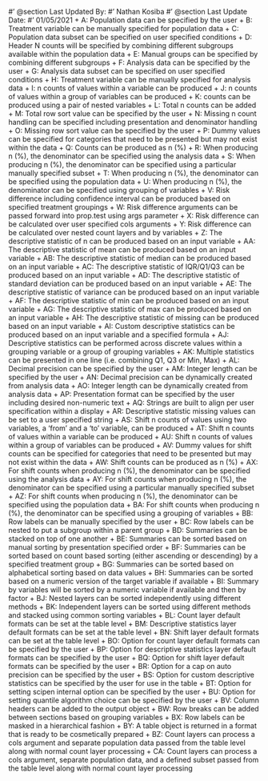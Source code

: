 #' @section Last Updated By:
#' Nathan Kosiba
#' @section Last Update Date:
#' 01/05/2021
+ A: Population data can be specified by the user
+ B: Treatment variable can be manually specified for population data
+ C: Population data subset can be specified on user specified conditions
+ D: Header N counts will be specified by combining different subgroups available within the population data
+ E: Manual groups can be specified by combining different subgroups
+ F: Analysis data can be specified by the user
+ G: Analysis data subset can be specified on user specified conditions
+ H: Treatment variable can be manually specified for analysis data
+ I: n counts of values within a variable can be produced
+ J: n counts of values within a group of variables can be produced
+ K: counts can be produced using a pair of nested variables
+ L: Total n counts can be added
+ M: Total row sort value can be specified by the user
+ N: Missing n count handling can be specified including presentation and denominator handling
+ O: Missing row sort value can be specified by the user
+ P: Dummy values can be specified for categories that need to be presented but may not exist within the data
+ Q: Counts can be produced as n (%)
+ R: When producing n (%), the denominator can be specified using the analysis data
+ S: When producing n (%), the denominator can be specified using a particular manually specified subset
+ T: When producing n (%), the denominator can be specified using the population data
+ U: When producing n (%), the denominator can be specified using grouping of variables
+ V: Risk difference including confidence interval can be produced based on specified treatment groupings
+ W: Risk difference arguments can be passed forward into prop.test using args parameter
+ X: Risk difference can be calculated over user specified cols arguments
+ Y: Risk difference can be calculated over nested count layers and by variables
+ Z: The descriptive statistic of n can be produced based on an input variable
+ AA: The descriptive statistic of mean can be produced based on an input variable
+ AB: The descriptive statistic of median can be produced based on an input variable
+ AC: The descriptive statistic of IQR/Q1/Q3 can be produced based on an input variable
+ AD: The descriptive statistic of standard deviation can be produced based on an input variable
+ AE: The descriptive statistic of variance can be produced based on an input variable
+ AF: The descriptive statistic of min can be produced based on an input variable
+ AG: The descriptive statistic of max can be produced based on an input variable
+ AH: The descriptive statistic of missing can be produced based on an input variable
+ AI: Custom descriptive statistics can be produced based on an input variable and a specified formula
+ AJ: Descriptive statistics can be performed across discrete values within a grouping variable or a group of grouping variables
+ AK: Multiple statistics can be presented in one line (i.e. combining Q1, Q3 or Min, Max)
+ AL: Decimal precision can be specified by the user
+ AM: Integer length can be specified by the user
+ AN: Decimal precision can be dynamically created from analysis data
+ AO: Integer length can be dynamically created from analysis data
+ AP: Presentation format can be specified by the user including desired non-numeric text
+ AQ: Strings are built to align per user specification within a display
+ AR: Descriptive statistic missing values can be set to a user specified string
+ AS: Shift n counts of values using two variables, a 'from' and a 'to' variable, can be produced
+ AT: Shift n counts of values within a variable can be produced
+ AU: Shift n counts of values within a group of variables can be produced
+ AV: Dummy values for shift counts can be specified for categories that need to be presented but may not exist within the data
+ AW: Shift counts can be produced as n (%)
+ AX: For shift counts when producing n (%), the denominator can be specified using the analysis data
+ AY: For shift counts when producing n (%), the denominator can be specified using a particular manually specified subset
+ AZ: For shift counts when producing n (%), the denominator can be specified using the population data
+ BA: For shift counts when producing n (%), the denominator can be specified using a grouping of variables
+ BB: Row labels can be manually specified by the user
+ BC: Row labels can be nested to put a subgroup within a parent group
+ BD: Summaries can be stacked on top of one another
+ BE: Summaries can be sorted based on manual sorting by presentation specified order
+ BF: Summaries can be sorted based on count based sorting (either ascending or descending) by a specified treatment group
+ BG: Summaries can be sorted based on alphabetical sorting based on data values
+ BH: Summaries can be sorted based on a numeric version of the target variable if available
+ BI: Summary by variables will be sorted by a numeric variable if available and then by factor
+ BJ: Nested layers can be sorted independently using different methods
+ BK: Independent layers can be sorted using different methods and stacked using common sorting variables
+ BL: Count layer default formats can be set at the table level
+ BM: Descriptive statistics layer default formats can be set at the table level
+ BN: Shift layer default formats can be set at the table level
+ BO: Option for count layer default formats can be specified by the user
+ BP: Option for descriptive statistics layer default formats can be specified by the user
+ BQ: Option for shift layer default formats can be specified by the user
+ BR: Option for a cap on auto precision can be specified by the user
+ BS: Option for custom descriptive statistics can be specified by the user for use in the table
+ BT: Option for setting scipen internal option can be specified by the user
+ BU: Option for setting quantile algorithm choice can be specified by the user
+ BV: Column headers can be added to the output object
+ BW: Row breaks can be added between sections based on grouping variables
+ BX: Row labels can be masked in a hierarchical fashion
+ BY: A table object is returned in a format that is ready to be cosmetically prepared
+ BZ: Count layers can process a cols argument and separate population data passed from the table level along with normal count layer processing
+ CA: Count layers can process a cols argument, separate population data, and a defined subset passed from the table level along with normal count layer processing
